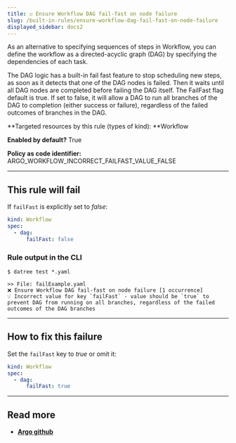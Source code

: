 ```yaml
---
title: ☑️ Ensure Workflow DAG fail-fast on node failure
slug: /built-in-rules/ensure-workflow-dag-fail-fast-on-node-failure
displayed_sidebar: docs2
---
```


As an alternative to specifying sequences of steps in Workflow, you can define the workflow as a directed-acyclic graph (DAG) by specifying the dependencies of each task.

The DAG logic has a built-in fail fast feature to stop scheduling new steps, as soon as it detects that one of the DAG nodes is failed. Then it waits until all DAG nodes are completed before failing the DAG itself. The FailFast flag default is true. If set to false, it will allow a DAG to run all branches of the DAG to completion (either success or failure), regardless of the failed outcomes of branches in the DAG.

**Targeted resources by this rule (types of kind): **Workflow

**Enabled by default?** True

**Policy as code identifier:** ARGO_WORKFLOW_INCORRECT_FAILFAST_VALUE_FALSE

---

## This rule will fail

If `failFast` is explicitly set to *false*:

```yaml
kind: Workflow
spec:
  - dag:
      failFast: false
```

### Rule output in the CLI

```terminal
$ datree test *.yaml

>> File: failExample.yaml
❌ Ensure Workflow DAG fail-fast on node failure [1 occurrence]
💡 Incorrect value for key `failFast` - value should be `true` to prevent DAG from running on all branches, regardless of the failed outcomes of the DAG branches
```

---

## **How to fix this failure**

Set the `failFast` key to *true* or omit it:

```yaml
kind: Workflow
spec:
  - dag:
      failFast: true
```

---

## Read more

- [**Argo github**](https://github.com/argoproj/argo-workflows/blob/master/examples/dag-disable-failFast.yaml)
